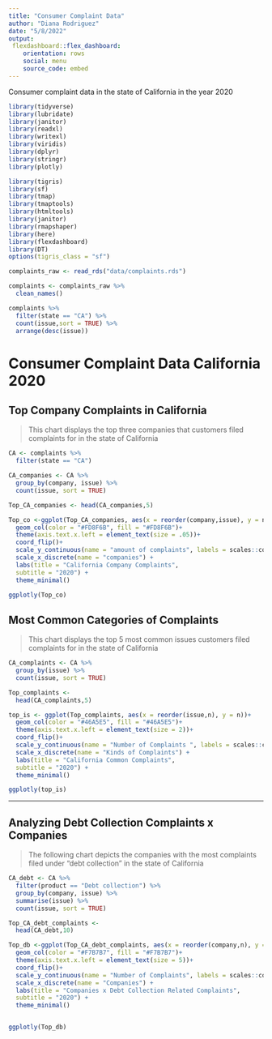 ```yaml
---
title: "Consumer Complaint Data"
author: "Diana Rodriguez"
date: "5/8/2022"
output: 
 flexdashboard::flex_dashboard:
    orientation: rows
    social: menu
    source_code: embed
---
```



Consumer complaint data in the state of California in the year 2020


```r

library(tidyverse)
library(lubridate)
library(janitor)
library(readxl)
library(writexl)
library(viridis)
library(dplyr)
library(stringr)
library(plotly)

library(tigris)
library(sf)
library(tmap)
library(tmaptools)
library(htmltools)
library(janitor)
library(rmapshaper)
library(here)
library(flexdashboard)
library(DT)
options(tigris_class = "sf")
```

```r

complaints_raw <- read_rds("data/complaints.rds")

complaints <- complaints_raw %>% 
  clean_names()

```

```r

complaints %>% 
  filter(state == "CA") %>% 
  count(issue,sort = TRUE) %>% 
  arrange(desc(issue))

```

## 

# Consumer Complaint Data California 2020

## Top Company Complaints in California

> This chart displays the top three companies that customers filed complaints for in the state of California

```r

CA <- complaints %>% 
  filter(state == "CA")

CA_companies <- CA %>%
  group_by(company, issue) %>% 
  count(issue, sort = TRUE)

Top_CA_companies <- head(CA_companies,5)

Top_co <-ggplot(Top_CA_companies, aes(x = reorder(company,issue), y = n))+
  geom_col(color = "#FD8F6B", fill = "#FD8F6B")+
  theme(axis.text.x.left = element_text(size = .05))+
  coord_flip()+
  scale_y_continuous(name = "amount of complaints", labels = scales::comma) +
  scale_x_discrete(name = "companies") +
  labs(title = "California Company Complaints",
  subtitle = "2020") + 
  theme_minimal()

ggplotly(Top_co)


```


## Most Common Categories of Complaints

> This chart displays the top 5 most common issues customers filed complaints for in the state of California

```r

CA_complaints <- CA %>%
  group_by(issue) %>% 
  count(issue, sort = TRUE)

Top_complaints <- 
  head(CA_complaints,5)

top_is <- ggplot(Top_complaints, aes(x = reorder(issue,n), y = n))+
  geom_col(color = "#46A5E5", fill = "#46A5E5")+
  theme(axis.text.x.left = element_text(size = 2))+
  coord_flip()+
  scale_y_continuous(name = "Number of Complaints ", labels = scales::comma) +
  scale_x_discrete(name = "Kinds of Complaints") +
  labs(title = "California Common Complaints",
  subtitle = "2020") + 
  theme_minimal()

ggplotly(top_is)

```

-------------------------------------------------------------------------------

## Analyzing Debt Collection Complaints x Companies

> The following chart depicts the companies with the most complaints filed under "debt collection" in the state of California

```r

CA_debt <- CA %>% 
  filter(product == "Debt collection") %>% 
  group_by(company, issue) %>% 
  summarise(issue) %>% 
  count(issue, sort = TRUE)

Top_CA_debt_complaints <-
  head(CA_debt,10)

Top_db <-ggplot(Top_CA_debt_complaints, aes(x = reorder(company,n), y = n))+
  geom_col(color = "#F7B7B7", fill = "#F7B7B7")+
  theme(axis.text.x.left = element_text(size = 5))+
  coord_flip()+
  scale_y_continuous(name = "Number of Complaints", labels = scales::comma) +
  scale_x_discrete(name = "Companies") +
  labs(title = "Companies x Debt Collection Related Complaints",
  subtitle = "2020") + 
  theme_minimal()


ggplotly(Top_db)


```
